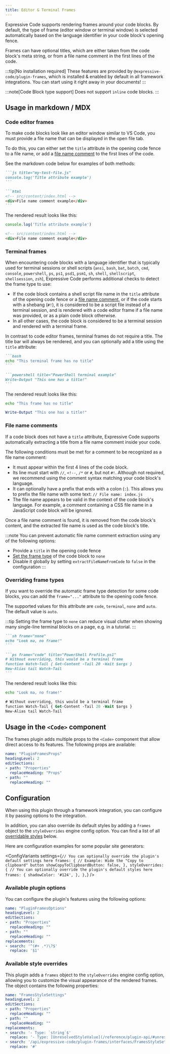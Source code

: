 ```yaml
---
title: Editor & Terminal Frames
---
```



Expressive Code supports rendering frames around your code blocks. By default, the type of frame (editor window or terminal window) is selected automatically based on the language identifier in your code block's opening fence.

Frames can have optional titles, which are either taken from the code block's meta string, or from a file name comment in the first lines of the code.

:::tip[No installation required]
These features are provided by `@expressive-code/plugin-frames`, which is installed & enabled by default in all framework integrations. You can start using it right away in your documents!
:::

:::note[Code Block type support]
Does not support `inline` code blocks.
:::

## Usage in markdown / MDX

### Code editor frames

To make code blocks look like an editor window similar to VS Code, you must provide a file name that can be displayed in the open file tab.

To do this, you can either set the `title` attribute in the opening code fence to a file name, or add a [file name comment](#file-name-comments) to the first lines of the code.

See the markdown code below for examples of both methods:

````md title="editor-example.md" ins=/title=".*?"/ ins=/<!--.*?-->/
```js title="my-test-file.js"
console.log('Title attribute example')
```

```html
<!-- src/content/index.html -->
<div>File name comment example</div>
```
````

The rendered result looks like this:

```js title="my-test-file.js"
console.log('Title attribute example')
```

```html
<!-- src/content/index.html -->
<div>File name comment example</div>
```

### Terminal frames

When encountering code blocks with a language identifier that is typically used for terminal sessions or shell scripts (`ansi`, `bash`, `bat`, `batch`, `cmd`, `console`, `powershell`, `ps`, `ps1`, `psd1`, `psm1`, `sh`, `shell`, `shellscript`, `shellsession`, `zsh`), Expressive Code performs additional checks to detect the frame type to use:

- If the code block contains a shell script file name in the `title` attribute of the opening code fence or a [file name comment](#file-name-comments), or if the code starts with a shebang (`#!`), it is considered to be a script file instead of a terminal session, and is rendered with a code editor frame if a file name was provided, or as a plain code block otherwise.
- In all other cases, the code block is considered to be a terminal session and rendered with a terminal frame.

In contrast to code editor frames, terminal frames do not require a title. The title bar will always be rendered, and you can optionally add a title using the `title` attribute:

````md ins=/title=".*?"/
```bash
echo "This terminal frame has no title"
```

```powershell title="PowerShell terminal example"
Write-Output "This one has a title!"
```
````

The rendered result looks like this:

```bash
echo "This frame has no title"
```

```powershell title="PowerShell terminal example"
Write-Output "This one has a title!"
```

### File name comments

If a code block does not have a `title` attribute, Expressive Code supports automatically extracting a title from a file name comment inside your code.

The following conditions must be met for a comment to be recognized as a file name comment:

- It must appear within the first 4 lines of the code block.
- Its line must start with `//`, `<!--`, `/*` or `#`, but not `#!`. Although not required, we recommend using the comment syntax matching your code block's language.
- It can optionally have a prefix that ends with a colon (`:`). This allows you to prefix the file name with some text: `// File name: index.js`
- The file name appears to be valid in the context of the code block's language. For example, a comment containing a CSS file name in a JavaScript code block will be ignored.

Once a file name comment is found, it is removed from the code block's content, and the extracted file name is used as the code block's title.

:::note
You can prevent automatic file name comment extraction using any of the following options:
- Provide a `title` in the opening code fence
- [Set the frame type](#overriding-frame-types) of the code block to `none`
- Disable it globally by setting `extractFileNameFromCode` to `false` in the configuration
:::

### Overriding frame types

If you want to override the automatic frame type detection for some code blocks, you can add the `frame="..."` attribute to the opening code fence.

The supported values for this attribute are `code`, `terminal`, `none` and `auto`. The default value is `auto`.

:::tip
Setting the frame type to `none` can reduce visual clutter when showing many single-line terminal blocks on a page, e.g. in a tutorial.
:::

````md ins=/frame=".*?"/
```sh frame="none"
echo "Look ma, no frame!"
```

```ps frame="code" title="PowerShell Profile.ps1"
# Without overriding, this would be a terminal frame
function Watch-Tail { Get-Content -Tail 20 -Wait $args }
New-Alias tail Watch-Tail
```
````

The rendered result looks like this:

```sh frame="none"
echo "Look ma, no frame!"
```

```ps frame="code" title="PowerShell Profile.ps1"
# Without overriding, this would be a terminal frame
function Watch-Tail { Get-Content -Tail 20 -Wait $args }
New-Alias tail Watch-Tail
```

## Usage in the `<Code>` component

The frames plugin adds multiple props to the `<Code>` component that allow direct access to its features. The following props are available:

````yml include
name: "PluginFramesProps"
headingLevel: 2
editSections:
- path: "Properties"
  replaceHeading: "Props"
- path: ""
  replaceHeading: ""
````

## Configuration

When using this plugin through a framework integration, you can configure it by passing options to the integration.

In addition, you can also override its default styles by adding a `frames` object to the `styleOverrides` engine config option. You can find a list of all [overridable styles](#available-style-overrides) below.

Here are configuration examples for some popular site generators:

<ConfigVariants
  settings={`
    // You can optionally override the plugin's default settings here
    frames: {
      // Example: Hide the "Copy to clipboard" button
      showCopyToClipboardButton: false,
    },
    styleOverrides: {
      // You can optionally override the plugin's default styles here
      frames: {
        shadowColor: '#124',
      },
    },
  `}
/>

### Available plugin options

You can configure the plugin's features using the following options:

````yml include
name: "PluginFramesOptions"
headingLevel: 2
editSections:
- path: "Properties"
  replaceHeading: ""
- path: ""
  replaceHeading: ""
replacements:
- search: '^(#+ .*)\?$'
  replace: '$1'
````

### Available style overrides

This plugin adds a `frames` object to the `styleOverrides` engine config option, allowing you to customize the visual appearance of the rendered frames. The object contains the following properties:

````yml include
name: "FramesStyleSettings"
headingLevel: 2
editSections:
- path: "Properties"
  replaceHeading: ""
- path: ""
  replaceHeading: ""
replacements:
- search: '- Type: `string`$'
  replace: '- Type: [UnresolvedStyleValue](/reference/plugin-api/#unresolvedstylevalue)'
- search: '/api/expressive-code/plugin-frames/interfaces/FramesStyleSettings/#'
  replace: '#'
````

